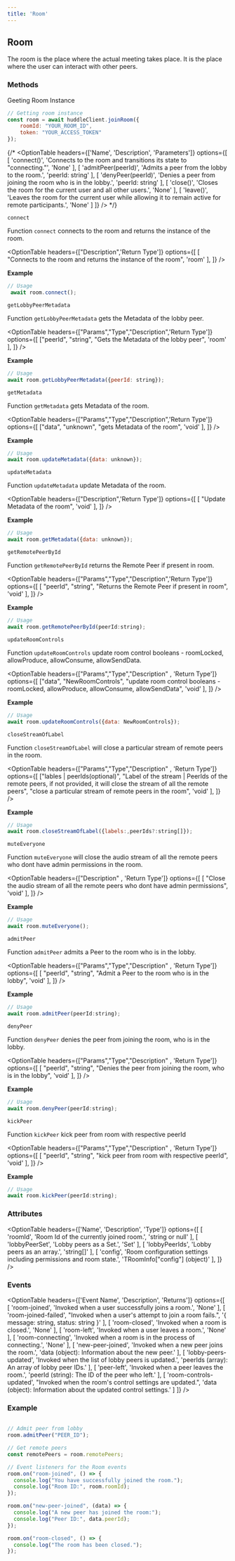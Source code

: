 ```yaml
---
title: 'Room'
---
```



## Room

The room is the place where the actual meeting takes place. It is the place where the user can interact with other peers.

### Methods 

Geeting Room Instance

```jsx
// Getting room instance
const room = await huddleClient.joinRoom({
	roomId: "YOUR_ROOM_ID",
	token: "YOUR_ACCESS_TOKEN"
});
```

{/* <OptionTable 
    headers={['Name', 'Description', 'Parameters']}
    options={[
        [
            'connect()',
            'Connects to the room and transitions its state to "connecting."',
            'None'
        ],
        [
            'admitPeer(peerId)',
            'Admits a peer from the lobby to the room.',
            'peerId: string'
        ],
        [
            'denyPeer(peerId)',
            'Denies a peer from joining the room who is in the lobby.',
            'peerId: string'
        ],
        [
            'close()',
            'Closes the room for the current user and all other users.',
            'None'
        ],
        [
            'leave()',
            'Leaves the room for the current user while allowing it to remain active for remote participants.',
            'None'
        ]
    ]}
/> */}

`connect`

Function `connect` connects to the room and returns the instance of the room.

<OptionTable
    headers={["Description",'Return Type']}
  options={[
    [
      "Connects to the room and returns the instance of the room",
      'room'
    ],
  ]}
/>

**Example**
```jsx
// Usage
 await room.connect();
```

`getLobbyPeerMetadata`

Function `getLobbyPeerMetadata` gets the Metadata of the lobby peer.

<OptionTable
    headers={["Params","Type","Description",'Return Type']}
  options={[
    ["peerId",
    "string",
      "Gets the Metadata of the lobby peer",
      'room'
    ],
  ]}
/>

**Example**
```jsx
// Usage
await room.getLobbyPeerMetadata({peerId: string});
```


`getMetadata`

Function `getMetadata` gets Metadata of the room.

<OptionTable
    headers={["Params","Type","Description",'Return Type']}
  options={[
    ["data",
    "unknown",
      "gets Metadata of the room",
      'void'
    ],
  ]}
/>

**Example**
```jsx
// Usage
await room.updateMetadata({data: unknown});
```

`updateMetadata`

Function `updateMetadata` update Metadata of the room.

<OptionTable
    headers={["Description",'Return Type']}
  options={[
    [
      "Update Metadata of the room",
      'void'
    ],
  ]}
/>

**Example**
```jsx
// Usage
await room.getMetadata({data: unknown});
```


`getRemotePeerById`

Function `getRemotePeerById` returns the Remote Peer if present in room.

<OptionTable
    headers={["Params","Type","Description",'Return Type']}
  options={[
    [
     "peerId",
     "string",
      "Returns the Remote Peer if present in room",
      'void'
    ],
  ]}
/>

**Example**
```jsx
// Usage
await room.getRemotePeerById(peerId:string);
```

`updateRoomControls`

Function `updateRoomControls` update room control booleans - roomLocked, allowProduce, allowConsume, allowSendData.

<OptionTable
    headers={["Params","Type","Description" , 'Return Type']}
  options={[
    ["data",
    "NewRoomControls",
      "update room control booleans - roomLocked, allowProduce, allowConsume, allowSendData",
      'void'
    ],
  ]}
/>

**Example**
```jsx
// Usage
await room.updateRoomControls({data: NewRoomControls});
```


`closeStreamOfLabel`

Function `closeStreamOfLabel` will close a particular stream of remote peers in the room.

<OptionTable
    headers={["Params","Type","Description" , 'Return Type']}
  options={[
    ["lables | peerIds(optional)",
    "Label of the stream | PeerIds of the remote peers, if not provided, it will close the stream of all the remote peers",
      "close a particular stream of remote peers in the room",
      'void'
    ],
  ]}
/>

**Example**
```jsx
// Usage
await room.closeStreamOfLabel({labels:,peerIds?:string[]});
```


`muteEveryone`

Function `muteEveryone` will close the audio stream of all the remote peers who dont have admin permissions in the room.

<OptionTable
    headers={["Description" , 'Return Type']}
  options={[
    [
      "Close the audio stream of all the remote peers who dont have admin permissions",
      'void'
    ],
  ]}
/>

**Example**
```jsx
// Usage
await room.muteEveryone();
```

`admitPeer`

Function `admitPeer` admits a Peer to the room who is in the lobby.

<OptionTable
    headers={["Params","Type","Description" , 'Return Type']}
  options={[
    [
      "peerId",
      "string",
      "Admit a Peer to the room who is in the lobby",
      'void'
    ],
  ]}
/>

**Example**
```jsx
// Usage
await room.admitPeer(peerId:string);
```


`denyPeer`

Function `denyPeer` denies the peer from joining the room, who is in the lobby.

<OptionTable
    headers={["Params","Type","Description" , 'Return Type']}
  options={[
    [
      "peerId",
      "string",
      "Denies the peer from joining the room, who is in the lobby",
      'void'
    ],
  ]}
/>

**Example**
```jsx
// Usage
await room.denyPeer(peerId:string);
```

`kickPeer`

Function `kickPeer` kick peer from room with respective peerId

<OptionTable
    headers={["Params","Type","Description" , 'Return Type']}
  options={[
    [
      "peerId",
      "string",
      "kick peer from room with respective peerId",
      'void'
    ],
  ]}
/>

**Example**
```jsx
// Usage
await room.kickPeer(peerId:string);
```


### Attributes

<OptionTable 
    headers={['Name', 'Description', 'Type']}
    options={[
        [
            'roomId',
            'Room Id of the currently joined room.',
            'string or null'
        ],
        [
            'lobbyPeerSet',
            'Lobby peers as a Set.',
            'Set<string>'
        ],
        [
            'lobbyPeerIds',
            'Lobby peers as an array.',
            'string[]'
        ],
        [
            'config',
            'Room configuration settings including permissions and room state.',
            'TRoomInfo["config"] (object)'
        ],
    ]}
/>

### Events

<OptionTable 
    headers={['Event Name', 'Description', 'Returns']}
    options={[
        [
            'room-joined',
            'Invoked when a user successfully joins a room.',
            'None'
        ],
        [
            'room-joined-failed',
            "Invoked when a user's attempt to join a room fails.",
            '{ message: string, status: string }'
        ],
        [
            'room-closed',
            'Invoked when a room is closed.',
            'None'
        ],
        [
            'room-left',
            'Invoked when a user leaves a room.',
            'None'
        ],
        [
            'room-connecting',
            'Invoked when a room is in the process of connecting.',
            'None'
        ],
        [
            'new-peer-joined',
            'Invoked when a new peer joins the room.',
            'data (object): Information about the new peer.'
        ],
        [
            'lobby-peers-updated',
            'Invoked when the list of lobby peers is updated.',
            'peerIds (array): An array of lobby peer IDs.'
        ],
        [
            'peer-left',
            'Invoked when a peer leaves the room.',
            'peerId (string): The ID of the peer who left.'
        ],
        [
            'room-controls-updated',
            "Invoked when the room's control settings are updated.",
            'data (object): Information about the updated control settings.'
        ]
    ]}
/>

### Example

```js

// Admit peer from lobby
room.admitPeer("PEER_ID");

// Get remote peers
const remotePeers = room.remotePeers;

// Event listeners for the Room events
room.on("room-joined", () => {
  console.log("You have successfully joined the room.");
  console.log("Room ID:", room.roomId);
});

room.on("new-peer-joined", (data) => {
  console.log("A new peer has joined the room:");
  console.log("Peer ID:", data.peerId);
});

room.on("room-closed", () => {
  console.log("The room has been closed.");
});
